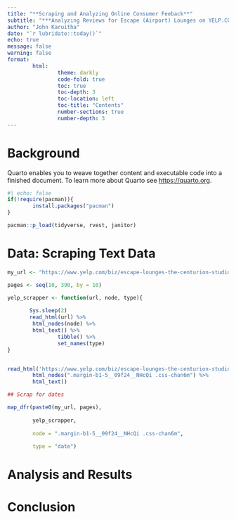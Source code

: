 ```yaml
---
title: "**Scraping and Analyzing Online Consumer Feeback**"
subtitle: "***Analyzing Reviews for Escape (Airport) Lounges on YELP.COM***"
author: "John Karuitha"
date: "`r lubridate::today()`"
echo: true
message: false
warning: false
format: 
        html: 
                theme: darkly
                code-fold: true
                toc: true
                toc-depth: 3
                toc-location: left
                toc-title: "Contents"
                number-sections: true
                number-depth: 3
---
```


# Background

Quarto enables you to weave together content and executable code into a finished document. To learn more about Quarto see <https://quarto.org>.

```r
#| echo: false
if(!require(pacman)){
        install.packages("pacman")
}

pacman::p_load(tidyverse, rvest, janitor)
```

# Data: Scraping Text Data

```r

my_url <- "https://www.yelp.com/biz/escape-lounges-the-centurion-studio-partner-oak-oakland?start="

pages <- seq(10, 390, by = 10)

yelp_scrapper <- function(url, node, type){
        
       Sys.sleep(2)
       read_html(url) %>% 
        html_nodes(node) %>% 
        html_text() %>% 
                tibble() %>% 
                set_names(type)
}


read_html('https://www.yelp.com/biz/escape-lounges-the-centurion-studio-partner-oak-oakland?start=10') %>%
        html_nodes(".margin-b1-5__09f24__NHcQi .css-chan6m") %>%
        html_text()

## Scrap for dates 

map_dfr(paste0(my_url, pages), 
        
        yelp_scrapper,
        
        node = ".margin-b1-5__09f24__NHcQi .css-chan6m", 
        
        type = "date")
```

# Analysis and Results

# Conclusion
